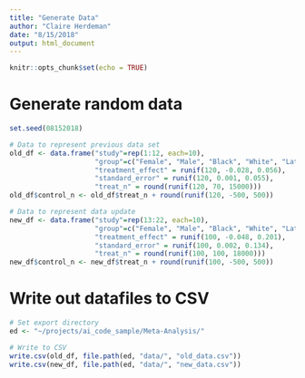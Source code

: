 ```yaml
---
title: "Generate Data"
author: "Claire Herdeman"
date: "8/15/2018"
output: html_document
---
```


```r
knitr::opts_chunk$set(echo = TRUE)
```

# Generate random data

```r
set.seed(08152018)

# Data to represent previous data set
old_df <- data.frame("study"=rep(1:12, each=10),
                     "group"=c("Female", "Male", "Black", "White", "Latinx", "18-24", "25-30", "31-45", "46-60", "61+"),
                     "treatment_effect" = runif(120, -0.028, 0.056),
                     "standard_error" = runif(120, 0.001, 0.055),
                     "treat_n" = round(runif(120, 70, 15000)))
old_df$control_n <- old_df$treat_n + round(runif(120, -500, 500))

# Data to represent data update
new_df <- data.frame("study"=rep(13:22, each=10),
                     "group"=c("Female", "Male", "Black", "White", "Latinx", "18-24", "25-30", "31-45", "46-60", "61+"),
                     "treatment_effect" = runif(100, -0.048, 0.201),
                     "standard_error" = runif(100, 0.002, 0.134),
                     "treat_n" = round(runif(100, 100, 18000)))
new_df$control_n <- new_df$treat_n + round(runif(100, -500, 500))
```

# Write out datafiles to CSV

```r
# Set export directory
ed <- "~/projects/ai_code_sample/Meta-Analysis/"

# Write to CSV
write.csv(old_df, file.path(ed, "data/", "old_data.csv"))
write.csv(new_df, file.path(ed, "data/", "new_data.csv"))
```
